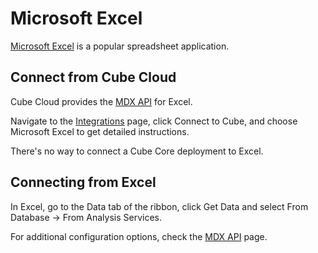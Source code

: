 # Microsoft Excel

[Microsoft Excel](https://www.microsoft.com/en-us/microsoft-365/excel) is a
popular spreadsheet application.

## Connect from Cube Cloud

Cube Cloud provides the [MDX API][ref-mdx-api] for Excel.

Navigate to the [Integrations](/product/workspace/integrations#connect-specific-tools)
page, click <Btn>Connect to Cube</Btn>, and choose <Btn>Microsoft Excel</Btn> to get
detailed instructions.

<InfoBox>

There's no way to connect a Cube Core deployment to Excel.

</InfoBox>

## Connecting from Excel

In Excel, go to the <Btn>Data</Btn> tab of the ribbon, click <Btn>Get Data</Btn>
and select <Btn>From Database → From Analysis Services</Btn>.

For additional configuration options, check the [MDX API][ref-mdx-api] page.


[ref-mdx-api]: /product/apis-integrations/mdx-api
